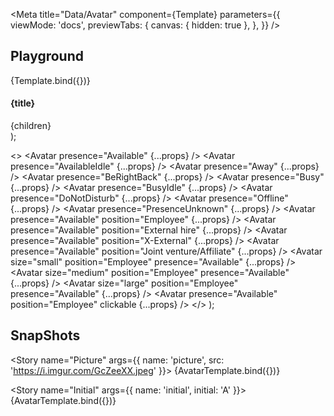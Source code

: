 
<Meta
  title="Data/Avatar"
  component={Template}
  parameters={{
    viewMode: 'docs',
    previewTabs: {
      canvas: { hidden: true },
    },
  }}
/>

<Description markdown={readme} />

## Playground

<Canvas>
  <Story name="playground" parameters={{ chromatic: { disableSnapshot: true } }} args={{ label: 'Avatar' }}>
    {Template.bind({})}
  </Story>
</Canvas>

<ArgsTable story="playground" />

  <section>
    <h4>{title}</h4>
    <div style={{ display: 'flex', gap: '10px' }}>{children}</div>
  </section>
);

  <>
    <Container title="Presence">
      <Avatar presence="Available" {...props} />
      <Avatar presence="AvailableIdle" {...props} />
      <Avatar presence="Away" {...props} />
      <Avatar presence="BeRightBack" {...props} />
      <Avatar presence="Busy" {...props} />
      <Avatar presence="BusyIdle" {...props} />
      <Avatar presence="DoNotDisturb" {...props} />
      <Avatar presence="Offline" {...props} />
      <Avatar presence="PresenceUnknown" {...props} />
    </Container>
    <Container title="Positions">
      <Avatar presence="Available" position="Employee" {...props} />
      <Avatar presence="Available" position="External hire" {...props} />
      <Avatar presence="Available" position="X-External" {...props} />
      <Avatar presence="Available" position="Joint venture/Affiliate" {...props} />
    </Container>
    <Container title="Sizes">
      <Avatar size="small" position="Employee" presence="Available" {...props} />
      <Avatar size="medium" position="Employee" presence="Available" {...props} />
      <Avatar size="large" position="Employee" presence="Available" {...props} />
    </Container>
    <Container title="Clickable">
      <Avatar presence="Available" position="Employee" clickable {...props} />
    </Container>
  </>
);

## SnapShots

<Story name="Picture" args={{ name: 'picture', src: 'https://i.imgur.com/GcZeeXX.jpeg' }}>
  {AvatarTemplate.bind({})}
</Story>

<Story name="Initial" args={{ name: 'initial', initial: 'A' }}>
  {AvatarTemplate.bind({})}
</Story>

